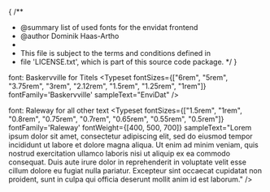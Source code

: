 {
/**
 * @summary list of used fonts for the envidat frontend
 * @author Dominik Haas-Artho
 *
 * This file is subject to the terms and conditions defined in
 * file 'LICENSE.txt', which is part of this source code package.
 */
}


<Meta title="System/Typograhy" />

font: Baskervville for Titels
<Typeset
  fontSizes={["6rem", "5rem", "3.75rem", "3rem", "2.12rem", "1.5rem", "1.25rem", "1rem"]}
  fontFamily='Baskervville'
  sampleText="EnviDat"
/>

font: Raleway for all other text
<Typeset
  fontSizes={["1.5rem", "1rem", "0.8rem", "0.75rem", "0.7rem", "0.65rem", "0.55rem", "0.5rem"]}
  fontFamily='Raleway'
  fontWeight={[400, 500, 700]}
  sampleText="Lorem ipsum dolor sit amet, consectetur adipiscing elit, sed do eiusmod tempor incididunt ut labore et dolore magna aliqua. Ut enim ad minim veniam, quis nostrud exercitation ullamco laboris nisi ut aliquip ex ea commodo consequat. Duis aute irure dolor in reprehenderit in voluptate velit esse cillum dolore eu fugiat nulla pariatur. Excepteur sint occaecat cupidatat non proident, sunt in culpa qui officia deserunt mollit anim id est laborum."
/>



